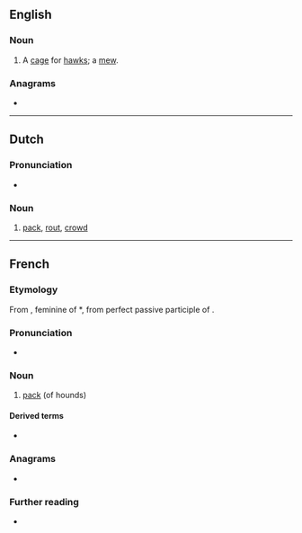 {{also|Meute}}
==English==

===Noun===
{{en-noun}}

# A [[cage]] for [[hawk]]s; a [[mew]].
#: {{rfquotek|Milman}}

{{Webster 1913}}

===Anagrams===
* {{anagrams|en|mute e}}

----

==Dutch==

===Pronunciation===
* {{audio|Nl-meute.ogg|Audio|lang=nl}}

===Noun===
{{nl-noun|f|-en|pl2=-s|-}}

# [[pack]], [[rout]], [[crowd]]

----

==French==

===Etymology===
From {{etyl|la|fr}} {{m|la|movita|mōtiva}}, feminine of *{{term||mōtivus}}, from perfect passive participle of {{m|la|moveō||move}}.

===Pronunciation===
* {{IPA|/møt/|lang=fr}}

===Noun===
{{fr-noun|f}}

# {{lb|fr|hunting}} [[pack]] (of hounds)

====Derived terms====
* {{l|fr|mutin}}

===Anagrams===
* {{l|fr|émeut}}

===Further reading===
* {{R:TLFi}}